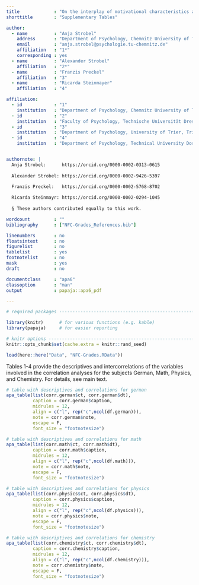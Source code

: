 ```yaml
---
title             : "On the interplay of motivational characteristics and academic achievement: The role of Need for Cognition---Supplementary Tables"
shorttitle        : "Supplementary Tables"

author: 
  - name          : "Anja Strobel"
    address       : "Department of Psychology, Chemnitz University of Technology, 09120 Chemnitz, Germany"
    email         : "anja.strobel@psychologie.tu-chemnitz.de"
    affiliation   : "1*"
    corresponding : yes
  - name          : "Alexander Strobel"
    affiliation   : "2*"
  - name          : "Franzis Preckel"
    affiliation   : "3"
  - name          : "Ricarda Steinmayer"
    affiliation   : "4"

affiliation:
  - id            : "1"
    institution   : "Department of Psychology, Chemnitz University of Technology, Chemnitz, Germany"
  - id            : "2"
    institution   : "Faculty of Psychology, Technische Universität Dresden, Dresden, Germany"
  - id            : "3"
    institution   : "Department of Psychology, University of Trier, Trier, Germany"
  - id            : "4"
    institution   : "Department of Psychology, Technical University Dortmund, Dortmund, Germany"


authornote: |
  Anja Strobel:      https://orcid.org/0000-0002-0313-0615
  
  Alexander Strobel: https://orcid.org/0000-0002-9426-5397
  
  Franzis Preckel:   https://orcid.org/0000-0002-5768-8702

  Ricarda Steinmayr: https://orcid.org/0000-0002-0294-1045
  
  § These authors contributed equally to this work.

wordcount         : ""
bibliography      : ["NFC-Grades_References.bib"]

linenumbers       : no
floatsintext      : no
figurelist        : no
tablelist         : yes
footnotelist      : no
mask              : yes
draft             : no

documentclass     : "apa6"
classoption       : "man"
output            : papaja::apa6_pdf

---
```


```r

# required packages -----------------------------------------------------------

library(knitr)      # for various functions (e.g. kable)
library(papaja)     # for easier reporting

# knitr options ---------------------------------------------------------------
knitr::opts_chunk$set(cache.extra = knitr::rand_seed)

```


```r

load(here::here("Data", "NFC-Grades.RData"))

```

Tables 1-4 provide the descriptives and intercorrelations of the variables involved in the correlation analyses for the subjects German, Math, Physics, and Chemistry. For details, see main text.

```r

# table with descriptives and correlations for german
apa_table(list(corr.german$ct, corr.german$dt),
          caption = corr.german$caption,
          midrules = 12,
          align = c("l", rep("c",ncol(df.german))),
          note = corr.german$note,
          escape = F,
          font_size = "footnotesize")
```

```r

# table with descriptives and correlations for math
apa_table(list(corr.math$ct, corr.math$dt),
          caption = corr.math$caption,
          midrules = 12,
          align = c("l", rep("c",ncol(df.math))),
          note = corr.math$note,
          escape = F,
          font_size = "footnotesize")
```


```r

# table with descriptives and correlations for physics
apa_table(list(corr.physics$ct, corr.physics$dt),
          caption = corr.physics$caption,
          midrules = 12,
          align = c("l", rep("c",ncol(df.physics))),
          note = corr.physics$note,
          escape = F,
          font_size = "footnotesize")
```


```r

# table with descriptives and correlations for chemistry
apa_table(list(corr.chemistry$ct, corr.chemistry$dt),
          caption = corr.chemistry$caption,
          midrules = 12,
          align = c("l", rep("c",ncol(df.chemistry))),
          note = corr.chemistry$note,
          escape = F,
          font_size = "footnotesize")
```



